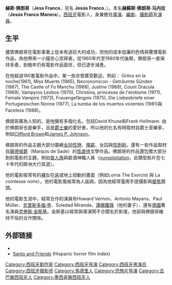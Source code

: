 {{noteTA
|T=zh-hans:赫苏斯·佛朗哥;zh-hant:傑斯·佛朗哥;
|1=zh-hans:赫斯;zh-hant:傑斯;
}}
{{Infobox person
| name            = 赫斯·佛朗哥（Jess Franco）
| image           = Jess Franco 2008.jpg
| imagesize       = 
| alt             = 
| caption         = 
| 国籍     = {{ESP}}
| birthname       = 赫蘇斯·佛朗哥·马内拉 （Jesús Franco Maner）
| birthdate       = {{Birth date|1930|5|12}}
| birthplace      = 西班牙[[馬德里|馬德里]]
| deathdate       = {{death date and age|2013|04|02|1930|5|12}}
| deathplace      = 西班牙[[马拉加|马拉加]]
| othername       = 
| occupation      = [[導演|導演]]、[[編劇|編劇]]、[[攝影師|攝影師]]、及[[演員|演員]]
| yearsactive     = 1959年至2013年
| spouse          = [[蓮娜·蘿薇|蓮娜·蘿薇]] （Lina Romay）
| domesticpartner = 
| website         = 
}}

'''赫斯·佛朗哥'''（'''Jess Franco'''，另名 '''Jesús Franco'''，{{bd|1930年|5月12日|2013年|4月2日|Franco佛朗哥}}）。本名'''赫蘇斯·佛朗哥·马内拉'''（'''Jesús Franco Manera'''）。[[西班牙|西班牙]]電影人，身兼擔任[[導演|導演]]、[[編劇|編劇]]、[[攝影師|攝影師]]及[[演員|演員]]。

==生平==
儘管佛朗哥在電影事業上從未有過巨大的成功，但他的成本低廉的色情與驚慄電影作品，為他帶來一小撮忠心崇拜者。從1960年代至1980年代後期，佛朗哥一直保持多產，到晚年仍有電影作品面世，但已逐步減產。

在他超過180套電影作品中，某一些亦曾廣受歡迎，例如： Gritos en la noche(1961), Miss Muerte (1965), Necronomicon - Geträumte Sünden (1967), The Castle of Fu Manchu (1968), Justine (1968), Count Dracula (1969), Vampyros Lesbos (1970), Christina, princesse de l'érotisme (1971), Female Vampire (1973), Frauengefängnis (1975), Die Liebesbriefe einer Portugiesischen Nonne (1977), La tumba de los muertos vivientes (1981)與Faceless (1988)。

佛朗哥廣為人知的，是他擁有多個化名，包括David Khune和Frank Hollmann. 由於佛朗哥也是樂手，且是[[爵士樂|爵士樂]]的愛好者，所以他的化名有時取材自爵士音樂家，例如[[Clifford_Brown|Clifford Brown]]和[[James_P._Johnson|James P. Johnson]]。

佛朗哥的作品主題大部分圍繞[[女同性戀|女同性戀]]、[[殭屍|殭屍]]、女囚與[[性剝削|性剝削]]，還有一些作品取材自[[薩德侯爵|薩德侯爵]]（Marquis de Sade）的[[性虐待|性虐待]]文學作品。佛朗哥的作品還包攬大部分剝削電影的主題，例如[[食人族|食人族]]與褻瀆神職人員（[[nunsploitation|nunsploitation]]，此類型影片在七十年代的歐洲大行其道）。

他的電影經常有的[[裸|裸]]女在[[床|床]]或地上扭動的畫面（例如Lorna The Exorcist 與 La comtesse noire）。他的電影風格常為人詬病，因為他經常濫用手提攝影與[[變焦|變焦]]鏡頭。

他的電影生涯中，經常合作的演員有Howard Vernon、Antonio Mayans、Paul Müller、[[克里斯多福·李|克里斯多福·李]]、Soledad Miranda、[[蓮娜蘿薇|蓮娜蘿薇]]（他的妻子），還有[[德國|德國]]著名演員[[克勞斯·金斯基|克勞斯·金斯基]]。金斯基以經常與導演鬧不合聞名於影壇，他卻與佛朗哥維持不俗的合作關係。

== 外部链接 ==
{{Commons category}}
* {{IMDb name|id=0001238|name=Jesús Franco}}
* [http://www.santoandfriends.com Santo and Friends] {{Wayback|url=http://www.santoandfriends.com/ |date=20200216173542 }} (Hispanic horror film index)

{{Authority control}}
{{DEFAULTSORT:Franco, Jess}}
[[Category:西班牙剧作家|Category:西班牙剧作家]]
[[Category:西班牙导演|Category:西班牙导演]]
[[Category:西班牙男演员|Category:西班牙男演员]]
[[Category:西班牙摄影师|Category:西班牙摄影师]]
[[Category:馬德里人|Category:馬德里人]]
[[Category:恐怖片导演|Category:恐怖片导演]]
[[Category:古巴裔西班牙人|Category:古巴裔西班牙人]]
[[Category:墨西哥裔西班牙人|Category:墨西哥裔西班牙人]]